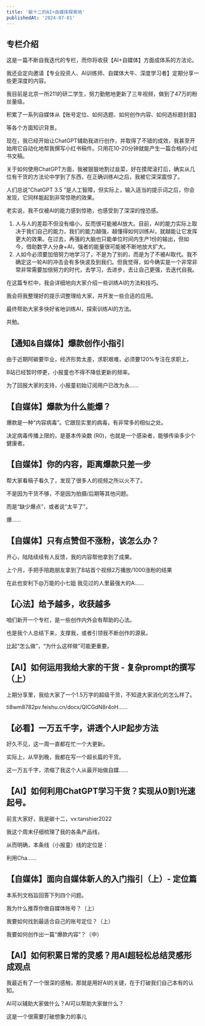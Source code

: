 ```yaml
---
title: '碳十二的AI+自媒体探索地'
publishedAt: '2024-07-01'
---
```


## 专栏介绍

这是一篇不断自我迭代的专栏，而你将收获【AI+自媒体】方面成体系的方法论。

我还会定向邀请【专业投资人、AI训练师、自媒体大牛、深度学习者】定期分享一些更深度的内容。

我目前是北京一所211的研二学生，努力勤勉地更新了三年视频，做到了47万的粉丝量级。

积累了一系列自媒体从【账号定位、如何选题、如何创作内容、如何选标题封面】

等各个方面知识背景。

现在，我已经开始让ChatGPT辅助我进行创作，并取得了不错的成效，我甚至开始用它自动化地帮我撰写小红书稿件。只用花10-20分钟就能产生一篇合格的小红书文稿。

关于如何使用ChatGPT方面，我被狠狠地割过韭菜，好在摸爬滚打后，确实从几位有干货的方法论中学到了东西，在正确训练AI之后，我被它深深震惊了。

人们总说“ChatGPT 3.5 ”是人工智障，但实际上，输入适当的提示词之后，你会发现，它同样能起到非常惊艳的效果。

老实说，我不仅被AI的能力感到惊艳，也感受到了深深的惶恐感。

1. 人与人的差距不但没有缩小，反而很可能被AI放大。目前，AI的能力实际上取决于我们自己的能力，我们的能力越强，越懂得如何训练AI，就越能让它发挥更大的效果。在过去，再强的大脑也只能单位时间内生产1份的输出，但如今，借助数字人分身+AI，强者的能量很可能被不断地放大扩大。
2. 人如今必须要加倍努力地学习了，不是为了别的，而是为了不被AI取代。我不确定这一轮AI的冲击会有多快波及到我们。但我觉得，如今确实是一个非常非常非常需要加倍努力的时代，去学习，去进步，去让自己更强，去迭代自我。

在这篇专栏中，我会详细地向大家介绍一些训练AI的方法和技巧。

我会将我整理好的提示词整理给大家，并开发一些合适的应用。

最终帮助大家多快好省地训练AI，探索训练AI的方法。

共勉。



## 【通知&amp;自媒体】爆款创作小指引
由于近期阿碳要毕业，经济形势太差，求职艰难，必须要120%专注在求职上，

B站已经暂时停更，小报童也不得不降低更新的频率。

为了回报大家的支持，小报童初始订阅用户已改为永......

## 【自媒体】爆款为什么能爆？
爆款是一种“内容病毒”。它跟现实里的病毒，有非常多的相似之处。

决定病毒传播上限的，是基本传染数 (R0)，也就是一个感染者，能够传染多少个健康者。



## 【自媒体】你的内容，距离爆款只差一步
帮大家看稿子看久了，发现了很多人的视频之所以火不了。

不是因为干货不够，不是因为拍摄/后期等其他问题。

而是“缺少爆点”，或者说“太平了”。

爆......

## 【自媒体】只有点赞但不涨粉，该怎么办？
开心，陆陆续续有人反馈，我的内容帮他拿到了成果。

上个月，手把手陪跑朋友拿到了B站首个视频2万播放/1000涨粉的结果

在此也安利下@万能的小七姐 我见过的人里最强大的A......

## 【心法】给予越多，收获越多
咱们新开一个专栏，是一些创作内外会有帮助的心法。

也是我个人总结下来，支撑我，或者引领我不断创作的源泉。

比起“怎么做”，“为什么这样做”可能更重要。

## 【AI】如何运用我给大家的干货 - 复杂prompt的撰写（上）
上期分享里，我给大家了一个1.5万字的超级干货，不知道大家消化的怎么样了。

ti8wm8782pv.feishu.cn/docx/QICGdN8r4oH......

## 【必看】一万五千字，讲透个人IP起步方法
好久不见，这一周一直都在忙一个大更新。

实际上，从早到晚，我都在写一个超长篇的干货。

这一万五千字，浓缩了我这个人从最开始做自媒......

## 【AI】如何利用ChatGPT学习干货？实现从0到1光速起号。
前言大家好，我是碳十二，vx:tanshier2022

我这个周末仔细梳理了我的各条产品线，

从而明确，本条线（小报童）线的定位是：

利用Cha......

## 【自媒体】面向自媒体新人的入门指引（上）- 定位篇
本系列文档旨回答下列四个问题。

我为什么推荐你做自媒体账号？（上）

我要如何找到最适合自己的账号定位？（上）

我要如何创作出一篇“爆款内容”？（中）

## 【AI】如何积累日常的灵感？用AI超轻松总结灵感形成观点
我最近有了一个很深的感触，那就是用好AI的关键，在于打破我们自己本有的认知。

AI可以辅助大家做什么？AI可以帮助大家做什么？

这是一个很需要打破想象力的事儿

